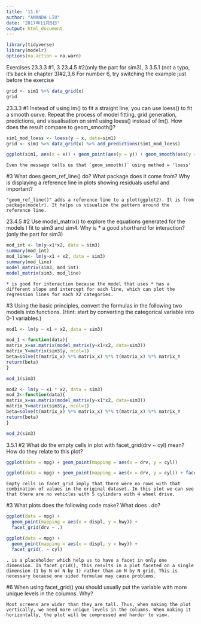 ```yaml
---
title: '11.6'
author: "AMANDA LIU"
date: "2017年11月5日"
output: html_document
---
```


```r
library(tidyverse)
library(modelr)
options(na.action = na.warn)
```


Exercises
23.3.3 #1, 3 
23.4.5 #2(only the part for sim3), 3 
3.5.1 (not a typo, it’s back in chapter 3)#2,3,6 
For number 6, try switching the example just before the exercise

```r
grid <- sim1 %>% data_grid(x) 
grid
```


23.3.3
#1
Instead of using lm() to fit a straight line, you can use loess() to fit a smooth curve. Repeat the process of model fitting, grid generation, predictions, and visualisation on sim1 using loess() instead of lm(). How does the result compare to geom_smooth()?
```r
sim1_mod_loess <- loess(y ~ x, data=sim1)
grid <- sim1 %>% data_grid(x) %>% add_predictions(sim1_mod_loess) 

ggplot(sim1, aes(x = x)) + geom_point(aes(y = y)) + geom_smooth(aes(y = y)) + geom_line(aes(y = pred), data = grid, colour = "blue", size = .2)
```
```
Even the message tells us that `geom_smooth()` using method = 'loess'
```

#3
What does geom_ref_line() do? What package does it come from? Why is displaying a reference line in plots showing residuals useful and important?
```
"geom_ref_line()" adds a reference line to a plot(ggplot2). It is from package(modelr). It helps us visualize the pattern around the reference line.

```

23.4.5
#2
Use model_matrix() to explore the equations generated for the models I fit to sim3 and sim4. Why is * a good shorthand for interaction? (only the part for sim3)
```r
mod_int <- lm(y~x1*x2, data = sim3) 
summary(mod_int) 
mod_line<- lm(y~x1 + x2, data = sim3)
summary(mod_line)
model_matrix(sim3, mod_int)
model_matrix(sim3, mod_line)
```
```
* is good for interaction because the model that uses * has a different slope and intercept for each line, which can plot the regression lines for each X2 categories. 
```

#3
Using the basic principles, convert the formulas in the following two models into functions. (Hint: start by converting the categorical variable into 0-1 variables.)
```r
mod1 <- lm(y ~ x1 + x2, data = sim3)

mod_1 <-function(data){
matrix_x=as.matrix(model_matrix(y~x1+x2, data=sim3))
matrix_Y=matrix(sim3$y, ncol=1)
beta=solve(t(matrix_x) %*% matrix_x) %*% t(matrix_x) %*% matrix_Y
return(beta)
}

mod_1(sim3)

mod2 <- lm(y ~ x1 * x2, data = sim3)
mod_2<-function(data){
matrix_x=as.matrix(model_matrix(y~x1*x2, data=sim3))
matrix_Y=matrix(sim3$y, ncol=1)
beta=solve(t(matrix_x) %*% matrix_x) %*% t(matrix_x) %*% matrix_Y
return(beta)
}

mod_2(sim3)
```

3.5.1
#2
What do the empty cells in plot with facet_grid(drv ~ cyl) mean? How do they relate to this plot?
```r
ggplot(data = mpg) + geom_point(mapping = aes(x = drv, y = cyl))

ggplot(data = mpg) + geom_point(mapping = aes(x = drv, y = cyl)) + facet_grid(drv ~ cyl)
```
```
Empty cells in facet_grid imply that there were no rows with that combination of values in the original dataset. In this plot we can see that there are no vehicles with 5 cylinders with 4 wheel drive. 
```


#3
What plots does the following code make? What does . do?
```r
ggplot(data = mpg) + 
  geom_point(mapping = aes(x = displ, y = hwy)) +
  facet_grid(drv ~ .)

ggplot(data = mpg) + 
  geom_point(mapping = aes(x = displ, y = hwy)) +
  facet_grid(. ~ cyl)
```
```
. is a placeholder which help us to have a facet in only one dimension. In facet_grid(), this results in a plot faceted on a single dimension (1 by N or N by 1) rather than an N by N grid. This is necessary because one sided formulae may cause problems.
```

#6
When using facet_grid() you should usually put the variable with more unique levels in the columns. Why?
```
Most screens are wider than they are tall. Thus, when making the plot vertically, we need more unique levels in the columns. When making it horizontally, the plot will be compressed and harder to view.
```